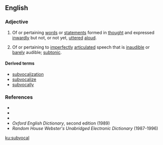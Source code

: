 ==English==

===Adjective===
{{en-adj|-}}

#Of or pertaining [[words]] or [[statements]] formed in [[thought]] and expressed [[inwardly]] but not, or not yet, [[utter]]ed [[aloud]].
#{{context|phonetics|dated|lang=en}} Of or pertaining to [[imperfect]]ly [[articulate]]d speech that is [[inaudible]] or [[barely]] audible; [[subtonic]].

====Derived terms====
*[[subvocalization]]
*[[subvocalize]]
*[[subvocally]]

===References===
*{{R:Webster 1913}}
*{{R:Dictionary.com}}
* {{R:Encarta}}
*''Oxford English Dictionary'', second edition (1989)
*''Random House Webster's Unabridged Electronic Dictionary'' (1987-1996)

[[ku:subvocal]]